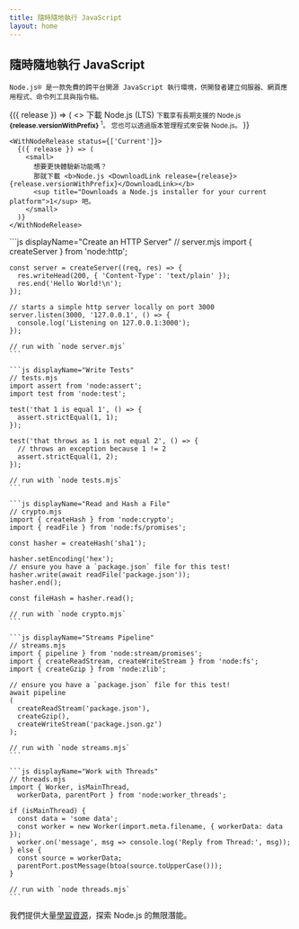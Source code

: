```yaml
---
title: 隨時隨地執行 JavaScript
layout: home
---
```


<section>
  <WithBadge section="index" />

  <div>
    <h1 className="special">隨時隨地執行 JavaScript</h1>

    Node.js® 是一款免費的跨平台開源 JavaScript 執行環境，供開發者建立伺服器、網頁應用程式、命令列工具與指令稿。
  </div>

  <div>
    <WithNodeRelease status={['LTS']}>
      {({ release }) => (
        <>
          <DownloadButton release={release}>下載 Node.js (LTS)</DownloadButton>
          <small>
            下載享有長期支援的 Node.js <b>{release.versionWithPrefix}</b>
            <sup title="下載適用您的平台的 Node.js 安裝程式">1</sup>。
            您也可以透過<Link href="/download">版本管理程式</Link>來安裝 Node.js。
          </small>
        </>
      )}
    </WithNodeRelease>

    <WithNodeRelease status={['Current']}>
      {({ release }) => (
        <small>
          想要更快體驗新功能嗎？
          那就下載 <b>Node.js <DownloadLink release={release}>{release.versionWithPrefix}</DownloadLink></b>
          <sup title="Downloads a Node.js installer for your current platform">1</sup> 吧。
        </small>
      )}
    </WithNodeRelease>
  </div>
</section>

<section>
  <div>
    ```js displayName="Create an HTTP Server"
    // server.mjs
    import { createServer } from 'node:http';

    const server = createServer((req, res) => {
      res.writeHead(200, { 'Content-Type': 'text/plain' });
      res.end('Hello World!\n');
    });

    // starts a simple http server locally on port 3000
    server.listen(3000, '127.0.0.1', () => {
      console.log('Listening on 127.0.0.1:3000');
    });

    // run with `node server.mjs`
    ```

    ```js displayName="Write Tests"
    // tests.mjs
    import assert from 'node:assert';
    import test from 'node:test';

    test('that 1 is equal 1', () => {
      assert.strictEqual(1, 1);
    });

    test('that throws as 1 is not equal 2', () => {
      // throws an exception because 1 != 2
      assert.strictEqual(1, 2);
    });

    // run with `node tests.mjs`
    ```

    ```js displayName="Read and Hash a File"
    // crypto.mjs
    import { createHash } from 'node:crypto';
    import { readFile } from 'node:fs/promises';

    const hasher = createHash('sha1');

    hasher.setEncoding('hex');
    // ensure you have a `package.json` file for this test!
    hasher.write(await readFile('package.json'));
    hasher.end();

    const fileHash = hasher.read();

    // run with `node crypto.mjs`
    ```

    ```js displayName="Streams Pipeline"
    // streams.mjs
    import { pipeline } from 'node:stream/promises';
    import { createReadStream, createWriteStream } from 'node:fs';
    import { createGzip } from 'node:zlib';

    // ensure you have a `package.json` file for this test!
    await pipeline
    (
      createReadStream('package.json'),
      createGzip(),
      createWriteStream('package.json.gz')
    );

    // run with `node streams.mjs`
    ```

    ```js displayName="Work with Threads"
    // threads.mjs
    import { Worker, isMainThread,
      workerData, parentPort } from 'node:worker_threads';

    if (isMainThread) {
      const data = 'some data';
      const worker = new Worker(import.meta.filename, { workerData: data });
      worker.on('message', msg => console.log('Reply from Thread:', msg));
    } else {
      const source = workerData;
      parentPort.postMessage(btoa(source.toUpperCase()));
    }

    // run with `node threads.mjs`
    ```
  </div>

  我們提供大量[學習資源](/learn)，探索 Node.js 的無限潛能。
</section>
